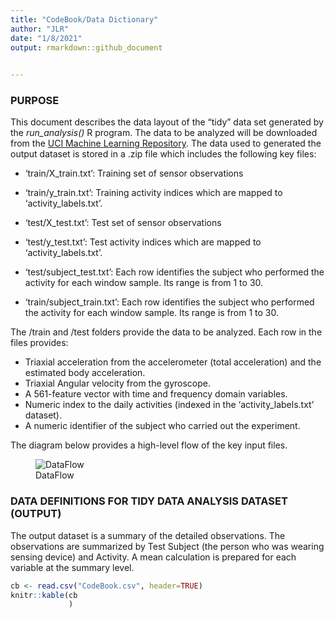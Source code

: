 ---
title: "CodeBook/Data Dictionary"
author: "JLR"
date: "1/8/2021"
output: rmarkdown::github_document
  

---
### PURPOSE

This document describes the data layout of the "tidy" data set generated by the 
_run_analysis()_ R program.  The data to be analyzed will be downloaded from the [UCI Machine Learning Repository](http://archive.ics.uci.edu/ml/datasets/Human+Activity+Recognition+Using+Smartphones).  The data used to generated the output dataset is stored in a .zip file which includes the following key files:

- 'train/X_train.txt': Training set of sensor observations

- 'train/y_train.txt': Training activity indices which are mapped to 'activity_labels.txt'.

- 'test/X_test.txt': Test set of sensor observations

- 'test/y_test.txt': Test activity indices which are mapped to 'activity_labels.txt'.

- 'test/subject_test.txt': Each row identifies the subject who performed the activity for each window sample. Its range is from 1 to 30. 

- 'train/subject_train.txt': Each row identifies the subject who performed the activity for each window sample. Its range is from 1 to 30. 

The /train and /test folders provide the data to be analyzed.  Each row in the files provides:

- Triaxial acceleration from the accelerometer (total acceleration) and the estimated body acceleration.
- Triaxial Angular velocity from the gyroscope. 
- A 561-feature vector with time and frequency domain variables. 
- Numeric index to the daily activities (indexed in the 'activity_labels.txt' dataset). 
- A numeric identifier of the subject who carried out the experiment.

The diagram below provides a high-level flow of the key input files.

![DataFlow](https://user-images.githubusercontent.com/75954319/104103205-e5c97f00-526e-11eb-9d6d-575e6478d078.png)
  



### DATA DEFINITIONS FOR TIDY DATA ANALYSIS DATASET (OUTPUT)

The output dataset is a summary of the detailed observations.  The observations are summarized by Test Subject (the person who was wearing sensing device) and Activity.  A mean calculation is prepared for each variable at the summary level.

```{r}
cb <- read.csv("CodeBook.csv", header=TRUE)
knitr::kable(cb
             )
```